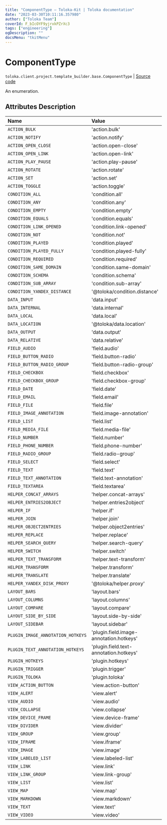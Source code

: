 ```yaml
---
title: "ComponentType — Toloka-Kit | Toloka documentation"
date: "2023-03-30T10:11:16.357980"
author: ["Toloka Team"]
coverId: F_bIcOYF9yjrxkPZrXc3
tags: ["engineering"]
ogDescription: ""
docsMenu: "tkitMenu"
---
```


# ComponentType
`toloka.client.project.template_builder.base.ComponentType` | [Source code](https://github.com/Toloka/toloka-kit/blob/v1.1.4/src/client/project/template_builder/base.py#L24)

An enumeration.

## Attributes Description

| Name | Value | Description |
| :------| :-----------| :----------|
`ACTION_BULK`|'action.bulk'|
`ACTION_NOTIFY`|'action.notify'|
`ACTION_OPEN_CLOSE`|'action.open-close'|
`ACTION_OPEN_LINK`|'action.open-link'|
`ACTION_PLAY_PAUSE`|'action.play-pause'|
`ACTION_ROTATE`|'action.rotate'|
`ACTION_SET`|'action.set'|
`ACTION_TOGGLE`|'action.toggle'|
`CONDITION_ALL`|'condition.all'|
`CONDITION_ANY`|'condition.any'|
`CONDITION_EMPTY`|'condition.empty'|
`CONDITION_EQUALS`|'condition.equals'|
`CONDITION_LINK_OPENED`|'condition.link-opened'|
`CONDITION_NOT`|'condition.not'|
`CONDITION_PLAYED`|'condition.played'|
`CONDITION_PLAYED_FULLY`|'condition.played-fully'|
`CONDITION_REQUIRED`|'condition.required'|
`CONDITION_SAME_DOMAIN`|'condition.same-domain'|
`CONDITION_SCHEMA`|'condition.schema'|
`CONDITION_SUB_ARRAY`|'condition.sub-array'|
`CONDITION_YANDEX_DISTANCE`|'@toloka/condition.distance'|
`DATA_INPUT`|'data.input'|
`DATA_INTERNAL`|'data.internal'|
`DATA_LOCAL`|'data.local'|
`DATA_LOCATION`|'@toloka/data.location'|
`DATA_OUTPUT`|'data.output'|
`DATA_RELATIVE`|'data.relative'|
`FIELD_AUDIO`|'field.audio'|
`FIELD_BUTTON_RADIO`|'field.button-radio'|
`FIELD_BUTTON_RADIO_GROUP`|'field.button-radio-group'|
`FIELD_CHECKBOX`|'field.checkbox'|
`FIELD_CHECKBOX_GROUP`|'field.checkbox-group'|
`FIELD_DATE`|'field.date'|
`FIELD_EMAIL`|'field.email'|
`FIELD_FILE`|'field.file'|
`FIELD_IMAGE_ANNOTATION`|'field.image-annotation'|
`FIELD_LIST`|'field.list'|
`FIELD_MEDIA_FILE`|'field.media-file'|
`FIELD_NUMBER`|'field.number'|
`FIELD_PHONE_NUMBER`|'field.phone-number'|
`FIELD_RADIO_GROUP`|'field.radio-group'|
`FIELD_SELECT`|'field.select'|
`FIELD_TEXT`|'field.text'|
`FIELD_TEXT_ANNOTATION`|'field.text-annotation'|
`FIELD_TEXTAREA`|'field.textarea'|
`HELPER_CONCAT_ARRAYS`|'helper.concat-arrays'|
`HELPER_ENTRIES2OBJECT`|'helper.entries2object'|
`HELPER_IF`|'helper.if'|
`HELPER_JOIN`|'helper.join'|
`HELPER_OBJECT2ENTRIES`|'helper.object2entries'|
`HELPER_REPLACE`|'helper.replace'|
`HELPER_SEARCH_QUERY`|'helper.search-query'|
`HELPER_SWITCH`|'helper.switch'|
`HELPER_TEXT_TRANSFORM`|'helper.text-transform'|
`HELPER_TRANSFORM`|'helper.transform'|
`HELPER_TRANSLATE`|'helper.translate'|
`HELPER_YANDEX_DISK_PROXY`|'@toloka/helper.proxy'|
`LAYOUT_BARS`|'layout.bars'|
`LAYOUT_COLUMNS`|'layout.columns'|
`LAYOUT_COMPARE`|'layout.compare'|
`LAYOUT_SIDE_BY_SIDE`|'layout.side-by-side'|
`LAYOUT_SIDEBAR`|'layout.sidebar'|
`PLUGIN_IMAGE_ANNOTATION_HOTKEYS`|'plugin.field.image-annotation.hotkeys'|
`PLUGIN_TEXT_ANNOTATION_HOTKEYS`|'plugin.field.text-annotation.hotkeys'|
`PLUGIN_HOTKEYS`|'plugin.hotkeys'|
`PLUGIN_TRIGGER`|'plugin.trigger'|
`PLUGIN_TOLOKA`|'plugin.toloka'|
`VIEW_ACTION_BUTTON`|'view.action-button'|
`VIEW_ALERT`|'view.alert'|
`VIEW_AUDIO`|'view.audio'|
`VIEW_COLLAPSE`|'view.collapse'|
`VIEW_DEVICE_FRAME`|'view.device-frame'|
`VIEW_DIVIDER`|'view.divider'|
`VIEW_GROUP`|'view.group'|
`VIEW_IFRAME`|'view.iframe'|
`VIEW_IMAGE`|'view.image'|
`VIEW_LABELED_LIST`|'view.labeled-list'|
`VIEW_LINK`|'view.link'|
`VIEW_LINK_GROUP`|'view.link-group'|
`VIEW_LIST`|'view.list'|
`VIEW_MAP`|'view.map'|
`VIEW_MARKDOWN`|'view.markdown'|
`VIEW_TEXT`|'view.text'|
`VIEW_VIDEO`|'view.video'|